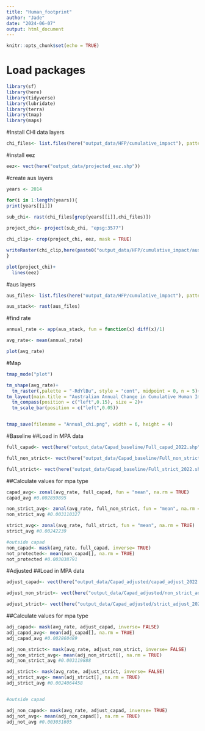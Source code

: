 ```yaml
---
title: "Human_footprint"
author: "Jade"
date: "2024-06-07"
output: html_document
---
```


```r
knitr::opts_chunk$set(echo = TRUE)
```


# Load packages
```r
library(sf)
library(here)
library(tidyverse)
library(lubridate)
library(terra)
library(tmap)
library(maps)
```


#Install CHI data layers 
```r
chi_files<- list.files(here("output_data/HFP/cumulative_impact"), pattern = "direct_chi", full.names = TRUE)

```

#install eez 
```r
eez<- vect(here("output_data/projected_eez.shp"))
```

#create aus layers 
```r

years <- 2014

for(i in 1:length(years)){
print(years[[i]])  
  
sub_chi<- rast(chi_files[grep(years[[i]],chi_files)])

project_chi<- project(sub_chi, "epsg:3577")

chi_clip<- crop(project_chi, eez, mask = TRUE)

writeRaster(chi_clip,here(paste0("output_data/HFP/cumulative_impact/aus_chi_", years[[i]],".tif")), overwrite = TRUE)
}
```


```r
plot(project_chi)+
  lines(eez)
```

#aus layers
```r
aus_files<- list.files(here("output_data/HFP/cumulative_impact"), pattern = "aus_chi", full.names = TRUE)

aus_stack<- rast(aus_files)
```


#find rate
```r
annual_rate <- app(aus_stack, fun = function(x) diff(x)/1)

avg_rate<- mean(annual_rate)

plot(avg_rate)
```


#Map
```r
tmap_mode("plot")

tm_shape(avg_rate)+
  tm_raster(,palette = "-RdYlBu", style = "cont", midpoint = 0, n = 5)+
tm_layout(main.title = "Australian Annual Change in Cumulative Human Impacts" , main.title.size = 1, legend.position = c("left",0.3), legend.title.color = "white", legend.title.size = 0.01, legend.text.size = 0.8)+
  tm_compass(position = c("left",0.15), size = 2)+
  tm_scale_bar(position = c("left",0.05))


tmap_save(filename = "Annual_chi.png", width = 6, height = 4)

```

#Baseline
##Load in MPA data 
```r
full_capad<- vect(here("output_data/Capad_baseline/Full_capad_2022.shp"))

full_non_strict<- vect(here("output_data/Capad_baseline/Full_non_strict_2022.shp"))

full_strict<- vect(here("output_data/Capad_baseline/Full_strict_2022.shp"))

```

##Calculate values for mpa type 
```r
capad_avg<- zonal(avg_rate, full_capad, fun = "mean", na.rm = TRUE)
capad_avg #0.002859895	

non_strict_avg<- zonal(avg_rate, full_non_strict, fun = "mean", na.rm = TRUE)
non_strict_avg #0.003110327

strict_avg<- zonal(avg_rate, full_strict, fun = "mean", na.rm = TRUE)
strict_avg #0.00242239

#outside capad 
non_capad<- mask(avg_rate, full_capad, inverse= TRUE)
not_protected<- mean(non_capad[], na.rm = TRUE)
not_protected #0.003038791	
```


#Adjusted 
##Load in MPA data 
```r
adjust_capad<- vect(here("output_data/Capad_adjusted/capad_adjust_2022.shp"))

adjust_non_strict<- vect(here("output_data/Capad_adjusted/non_strict_adjust_2022.shp"))

adjust_strict<- vect(here("output_data/Capad_adjusted/strict_adjust_2022.shp"))

```

##Calculate values for mpa type 
```r
adj_capad<- mask(avg_rate, adjust_capad, inverse= FALSE)
adj_capad_avg<- mean(adj_capad[], na.rm = TRUE)
adj_capad_avg #0.002860489

adj_non_strict<- mask(avg_rate, adjust_non_strict, inverse= FALSE)
adj_non_strict_avg<- mean(adj_non_strict[], na.rm = TRUE)
adj_non_strict_avg #0.003119888

adj_strict<- mask(avg_rate, adjust_strict, inverse= FALSE)
adj_strict_avg<- mean(adj_strict[], na.rm = TRUE)
adj_strict_avg #0.0024064458


#outside capad 

adj_non_capad<- mask(avg_rate, adjust_capad, inverse= TRUE)
adj_not_avg<- mean(adj_non_capad[], na.rm = TRUE)
adj_not_avg #0.003031605

```

